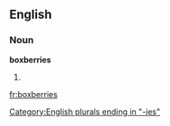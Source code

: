 ==English==

===Noun===
'''boxberries'''

# {{plural of|[[boxberry]]}}

[[Category:English plurals ending in "-ies"]]

[[fr:boxberries]]